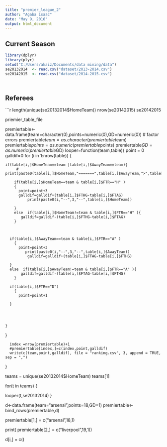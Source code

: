 ```yaml
---
title: "premier_league_2"
author: "Agaba isaac"
date: "May 9, 2016"
output: html_document
---
```


## Current Season

```r
library(dplyr)
library(plyr)
setwd("C:/Users/akaiz/Documents/data mining/data")
se20132014  <- read.csv("dataset/2013-2014.csv")
se20142015  <- read.csv("dataset/2014-2015.csv")




```

## Referees

```r

length(unique(se20132014$HomeTeam))
nrow(se20142015)
se20142015

priemier_table_file

premiertable<-data.frame(team=character(0),points=numeric(0),GD=numeric(0))
  # factor errors
  premiertable$team = as.character(premiertable$team)
  premiertable$points = as.numeric(premiertable$points)
  premiertable$GD = as.numeric(premiertable$GD)
looper=function(team,table){
   point = 0
   galldif=0
  for (i in 1:nrow(table)) {
   
    if(table[i,]$HomeTeam==team |table[i,]$AwayTeam==team){
         # print(paste0(table[i,]$HomeTeam,"=======",table[i,]$AwayTeam,">",table[i,]$FTR))
      
        if(table[i,]$HomeTeam==team & table[i,]$FTR=="H" )
        {
          point=point+3
          galldif=galldif+(table[i,]$FTHG-table[i,]$FTAG)
              print(paste0(i,"--",3,"--",table[i,]$HomeTeam))
          
        }
        else  if(table[i,]$HomeTeam!=team & table[i,]$FTR=="H" ){
           galldif=galldif-(table[i,]$FTHG-table[i,]$FTAG)
        }
      
      
      
      if(table[i,]$AwayTeam==team & table[i,]$FTR=="A" )
        {
          point=point+3
             print(paste0(i,"--",3,"--",table[i,]$AwayTeam))
              galldif=galldif+(table[i,]$FTAG-table[i,]$FTHG)
          
      }
      else  if(table[i,]$AwayTeam!=team & table[i,]$FTR=="A" ){
           galldif=galldif-(table[i,]$FTAG-table[i,]$FTHG)
        }
      
      if(table[i,]$FTR=="D")
        {
          point=point+1
            
      }
       
      
      
      
    }

  }
   

      index =nrow(premiertable)+1
      #premiertable[index,]=c(index,point,galldif)
      write(c(team,point,galldif), file = "ranking.csv", 3, append = TRUE, sep = ",")
  
}



teams = unique(se20132014$HomeTeam)
teams[1]

for(t in teams)
{
 
  looper(t,se20132014)
}





d<-data.frame(team="arsenal",points=18,GD=1)
  premiertable<- bind_rows(premiertable,d)
 
  premiertable[1,] = c("arsenal",18,1)
 
  
   print( premiertable[2,] = c("liverpool",19,1))
  
  d[i,] = c()